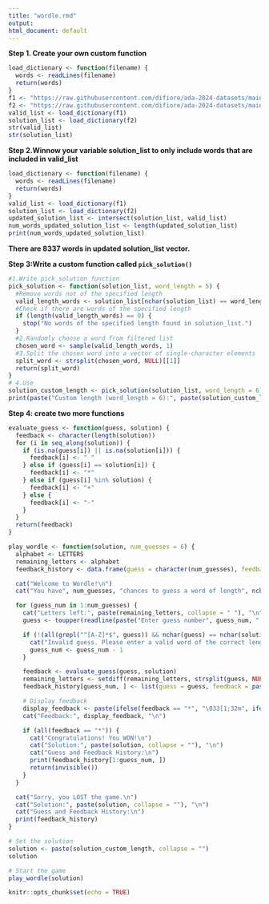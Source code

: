```yaml
---
title: "wordle.rmd"
output:
html_document: default
---
```


**Step 1. Create your own custom function**

```r
load_dictionary <- function(filename) {
  words <- readLines(filename)
  return(words)
}
f1 <- "https://raw.githubusercontent.com/difiore/ada-2024-datasets/main/collins-scrabble-words-2019.txt"
f2 <- "https://raw.githubusercontent.com/difiore/ada-2024-datasets/main/google-10000-english-usa-no-swears.txt"
valid_list <- load_dictionary(f1)
solution_list <- load_dictionary(f2)
str(valid_list)
str(solution_list)
```

**Step 2.Winnow your variable solution_list to only include words that are included in valid_list**

```r
load_dictionary <- function(filename) {
  words <- readLines(filename)
  return(words)
}
valid_list <- load_dictionary(f1)
solution_list <- load_dictionary(f2)
updated_solution_list <- intersect(solution_list, valid_list)
num_words_updated_solution_list <- length(updated_solution_list)
print(num_words_updated_solution_list)
```

**There are 8337 words in updated solution_list vector.**

**Step 3:Write a custom function called `pick_solution()`**

```r
#1.Write pick_solution function
pick_solution <- function(solution_list, word_length = 5) {
  #Remove words not of the specified length
  valid_length_words <- solution_list[nchar(solution_list) == word_length]
  #Check if there are words of the specified length
  if (length(valid_length_words) == 0) {
    stop("No words of the specified length found in solution_list.")
  }
  #2.Randomly choose a word from filtered list
  chosen_word <- sample(valid_length_words, 1)
  #3.Split the chosen word into a vector of single-character elements
  split_word <- strsplit(chosen_word, NULL)[[1]]
  return(split_word)
}
# 4.Use
solution_custom_length <- pick_solution(solution_list, word_length = 6)
print(paste("Custom length (word_length = 6):", paste(solution_custom_length, collapse = "")))
```

**Step 4: create two more functions**

```r
evaluate_guess <- function(guess, solution) {
  feedback <- character(length(solution))
  for (i in seq_along(solution)) {
    if (is.na(guess[i]) || is.na(solution[i])) {
      feedback[i] <- " "
    } else if (guess[i] == solution[i]) {
      feedback[i] <- "*"
    } else if (guess[i] %in% solution) {
      feedback[i] <- "+"
    } else {
      feedback[i] <- "-"
    }
  }
  return(feedback)
}

play_wordle <- function(solution, num_guesses = 6) {
  alphabet <- LETTERS
  remaining_letters <- alphabet
  feedback_history <- data.frame(guess = character(num_guesses), feedback = character(num_guesses))

  cat("Welcome to Wordle!\n")
  cat("You have", num_guesses, "chances to guess a word of length", nchar(solution), "\n")

  for (guess_num in 1:num_guesses) {
    cat("Letters left:", paste(remaining_letters, collapse = " "), "\n")
    guess <- toupper(readline(paste("Enter guess number", guess_num, ": ")))

    if (!(all(grepl("^[A-Z]*$", guess)) && nchar(guess) == nchar(solution))) {
      cat("Invalid guess. Please enter a valid word of the correct length.\n")
      guess_num <- guess_num - 1
    }

    feedback <- evaluate_guess(guess, solution)
    remaining_letters <- setdiff(remaining_letters, strsplit(guess, NULL)[[1]])
    feedback_history[guess_num, ] <- list(guess = guess, feedback = paste(feedback, collapse = ""))

    # Display feedback
    display_feedback <- paste(ifelse(feedback == "*", "\033[1;32m", ifelse(feedback == "+", "\033[1;33m", "\033[1;31m")), feedback, "\033[0m", sep = "")
    cat("Feedback:", display_feedback, "\n")

    if (all(feedback == "*")) {
      cat("Congratulations! You WON!\n")
      cat("Solution:", paste(solution, collapse = ""), "\n")
      cat("Guess and Feedback History:\n")
      print(feedback_history[1:guess_num, ])
      return(invisible())
    }
  }

  cat("Sorry, you LOST the game.\n")
  cat("Solution:", paste(solution, collapse = ""), "\n")
  cat("Guess and Feedback History:\n")
  print(feedback_history)
}

# Set the solution
solution <- paste(solution_custom_length, collapse = "")
solution

# Start the game
play_wordle(solution)
```

```r
knitr::opts_chunk$set(echo = TRUE)
```
